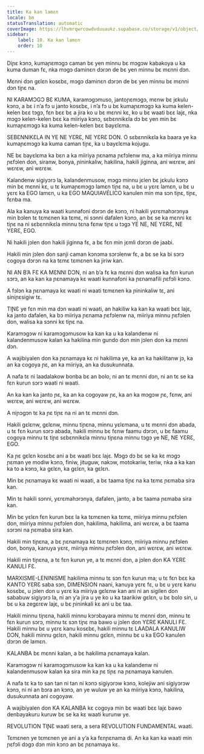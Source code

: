 ```yaml
---
title: Ka kan lamɛn
locale: bm
statusTranslation: automatic
coverImage: https://lhvmrqwrcowdvduuaukz.supabase.co/storage/v1/object/public/strapi-uploads/small_cover-educacion-fundamental.webp-2d51a7828a2b1309555be27f7e2a61a0.webp
sidebar:
    label: 10. Ka kan lamɛn
    order: 10
---
```

Diɲɛ kɔnɔ, kumaɲɛmɔgɔ caman bɛ yen minnu bɛ mɔgɔw kabakoya u ka kuma duman fɛ, nka mɔgɔ daminɛn dɔrɔn de bɛ yen minnu bɛ mɛnni dɔn.

Mɛnni dɔn gɛlɛn kosɛbɛ, mɔgɔ daminɛn dɔrɔn de bɛ yen minnu bɛ mɛnni dɔn tiɲɛ na.

NI KARAMƆGƆ BƐ KUMA, karamɔgɔmuso, jantoɲɛmɔgɔ, mɛnw bɛ jɛkulu kɔnɔ, a bɛ i n’a fɔ u janto kosɛbɛ, i n’a fɔ u bɛ kumaɲɛmɔgɔ ka kuma kelen-kelen bɛɛ tɔgɔ, fɛn bɛɛ bɛ a jira ko u bɛ mɛnni kɛ, ko u bɛ waati bɛɛ lajɛ, nka mɔgɔ kelen-kelen bɛɛ ka miiriya kɔnɔ, sɛbɛnnikɛla dɔ bɛ yen min bɛ kumaɲɛmɔgɔ ka kuma kelen-kelen bɛɛ bayɛlɛma.

SEBƐNNIKƐLA IN YE NE YƐRƐ, NE YƐRƐ DON. O sɛbɛnnikɛla ka baara ye ka kumaɲɛmɔgɔ ka kuma caman tiɲɛ, ka u bayɛlɛma kojugu.

NE bɛ bayɛlɛma ka bɛn a ka miiriya ɲɛnama ɲɛfɔlenw ma, a ka miiriya minnu ɲɛfɔlen don, siranw, bonya, ɲininkaliw, hakilina, hakili jiginna, ani wɛrɛw, ani wɛrɛw, ani wɛrɛw.

Kalandenw sigiyɔrɔ la, kalandenmusow, mɔgɔ minnu jɛlen bɛ jɛkulu kɔnɔ min bɛ mɛnni kɛ, u tɛ kumaɲɛmɔgɔ lamɛn tiɲɛ na, u bɛ u yɛrɛ lamɛn, u bɛ u yɛrɛ ka EGO lamɛn, u ka EGO MAQUIAVÉLICO kanulen min ma sɔn tiɲɛ, tiɲɛ, fɛnba ma.

Ala ka kanuya ka waati kunnafoni dɔrɔn de kɔnɔ, ni hakili yɛrɛmahɔrɔnya min bɔlen tɛ tɛmɛnen ka tɛmɛ, ni sɔnni dafalen kɔnɔ, an bɛ se ka mɛnni kɛ tiɲɛ na ni sɛbɛnnikɛla minnu tɛna fɛnw tiɲɛ u tɔgɔ YE NE, NE YƐRƐ, NE YƐRƐ, EGO.

Ni hakili jɔlen don hakili jiginna fɛ, a bɛ fɛn min jɛmli dɔrɔn de jaabi.

Hakili min jɔlen don sanji caman kɔnɔma sɔrɔlenw fɛ, a bɛ se ka bi sɔrɔ cogoya dɔrɔn na ka tɛmɛ tɛmɛnen ka jiriw kan.

NI AN B’A FƐ KA MƐNNI DƆN, ni an b’a fɛ ka mɛnni dɔn walisa ka fɛn kurun sɔrɔ, an ka kan ka ɲɛnamaya kɛ waati kunnafoni ka ɲɛnamafili ɲɛfɔli kɔnɔ.

A fɔlɔn ka ɲɛnamaya kɛ waati ni waati tɛmɛnen ka ɲininkaliw tɛ, ani siniɲɛsigiw tɛ.

TIƝƐ ye fɛn min ma dɔn waati ni waati, an hakiliw ka kan ka waati bɛɛ lajɛ, ka janto dafalen, ka bɔ miiriya ɲɛnama ɲɛfɔlenw na, miiriya minnu ɲɛfɔlen don, walisa ka sɔnni kɛ tiɲɛ na.

Karamɔgɔw ni karamɔgɔmusow ka kan ka u ka kalandenw ni kalandenmusow kalan ka hakilina min gundo don min jɔlen don ka mɛnni dɔn.

A wajibiyalen don ka ɲɛnamaya kɛ ni hakilima ye, ka an ka hakilitanw jɔ, ka an ka cogoya ɲɛ, an ka miiriya, an ka dusukunnata.

A nafa tɛ ni laadalakow bonba bɛ an bolo, ni an tɛ mɛnni dɔn, ni an tɛ se ka fɛn kurun sɔrɔ waati ni waati.

An ka kan ka janto ɲɛ, ka an ka cogoyaw ɲɛ, ka an ka mɔgɔw ɲɛ, fɛnw, ani wɛrɛw, ani wɛrɛw, ani wɛrɛw.

A niɲɔgɔn tɛ ka ɲɛ tiɲɛ na ni an tɛ mɛnni dɔn.

Hakili gɛlɛnw, gɛlɛnw, minnu tiɲɛna, minnu yɛlɛmana, u tɛ mɛnni dɔn abada, u tɛ fɛn kurun sɔrɔ abada, hakili minnu bɛ fɛnw faamu dɔrɔn, u bɛ faamu cogoya minnu tɛ tiɲɛ sɛbɛnnikɛla minnu tiɲɛna minnu tɔgɔ ye NE, NE YƐRƐ, EGO.

Ka ɲɛ gɛlɛn kosɛbɛ ani a bɛ waati bɛɛ lajɛ. Mɔgɔ dɔ bɛ se ka kɛ mɔgɔ ɲɛman ye modiw kɔnɔ, finiw, jituguw, nakɔw, motokariw, teriw, nka a ka kan ka to a kɔnɔ, ka gɛlɛn, ka gɛlɛn, ka gɛlɛn.

Min bɛ ɲɛnamaya kɛ waati ni waati, a bɛ taama tiɲɛ na ka tɛmɛ ɲɛmaba sira kan.

Min tɛ hakili sɔnni, yɛrɛmahɔrɔnya, dafalen, janto, a bɛ taama ɲɛmaba sira kan.

Min bɛ yɛlɛn fɛn kurun bɛɛ la ka tɛmɛnen ka tɛmɛ, miiriya minnu ɲɛfɔlen don, miiriya minnu ɲɛfɔlen don, hakilima, hakilima, ani wɛrɛw, a bɛ taama sɔrɔni na ɲɛmaba sira kan.

Hakili min tiɲɛna, a bɛ ɲɛnamaya kɛ tɛmɛnen kɔnɔ, miiriya minnu ɲɛfɔlen don, bonya, kanuya yɛrɛ, miiriya minnu ɲɛfɔlen don, ani wɛrɛw, ani wɛrɛw.

Hakili min tiɲɛna, a tɛ fɛn kurun ye, a tɛ mɛnni dɔn, a jɔlen don KA YƐRƐ KANULI FƐ.

MARXISME-LENINISME hakilima minnu tɛ sɔn fɛn kurun ma; u tɛ fɛn bɛɛ ka KANTO YƐRƐ saba sɔn, DIMENSION naani, kanuya yɛrɛ fɛ, u bɛ u yɛrɛ kanu kosɛbɛ, u jɔlen don u yɛrɛ ka miiriya gɛlɛnw kan ani ni an sigilen don sababuw sigiyɔrɔ la, ni an y’a jira u ye ko u ka taarikiw gɛlɛn, u bɛ bolo sin, u bɛ u ka zegɛrɛw lajɛ, u bɛ ɲininkali kɛ ani u bɛ taa.

Hakili minnu tiɲɛna, hakili minnu kɔrɔbayara minnu tɛ mɛnni dɔn, minnu tɛ fɛn kurun sɔrɔ, minnu tɛ sɔn tiɲɛ ma bawo u jɔlen don YƐRƐ KANULI FƐ. Hakili minnu bɛ u yɛrɛ kanu kosɛbɛ, hakili minnu tɛ LAADALA KANULIW DƆN, hakili minnu gɛlɛn, hakili minnu gɛlɛn, minnu bɛ u ka EGO kanulen dɔrɔn de lamɛn.

KALANBA bɛ mɛnni kalan, a bɛ hakilima ɲɛnamaya kalan.

Karamɔgɔw ni karamɔgɔmusow ka kan ka u ka kalandenw ni kalandenmusow kalan ka sira min ka ɲɛ tiɲɛ na ɲɛnamaya kanulen.

A nafa tɛ ka to san tan ni tan ni kɔnɔ sigiyɔrɔw kɔnɔ, kolejiw ani sigiyɔrɔw kɔnɔ, ni ni an bɔra an kɔnɔ, an ye wuluw ye an ka miiriya kɔnɔ, hakilina, dusukunnata ani cogoyaw.

A wajibiyalen don KA KALANBA kɛ cogoya min bɛ waati bɛɛ lajɛ bawo denbayakuru kuruw bɛ se ka kɛ waati kurunw ye.

REVOLUTION TIƝƐ waati sera, a sera REVOLUTION FUNDAMENTAL waati.

Tɛmɛnen ye tɛmɛnen ye ani a y’a ka fɛnɲɛnama di. An ka kan ka waati min ɲɛfɔli dɔgɔ dɔn min kɔnɔ an bɛ ɲɛnamaya kɛ.

